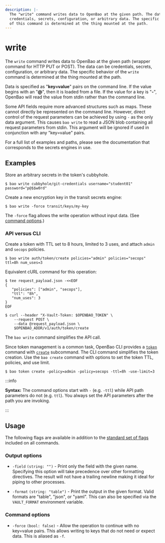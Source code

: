 ```yaml
---
description: |-
  The "write" command writes data to OpenBao at the given path. The data can be
  credentials, secrets, configuration, or arbitrary data. The specific behavior
  of this command is determined at the thing mounted at the path.
---
```


# write

The `write` command writes data to OpenBao at the given path (wrapper command for
HTTP PUT or POST). The data can be credentials, secrets, configuration, or
arbitrary data. The specific behavior of the `write` command is determined at
the thing mounted at the path.

Data is specified as "**key=value**" pairs on the command line. If the value begins
with an "**@**", then it is loaded from a file. If the value for a key is "**-**", OpenBao
will read the value from stdin rather than the command line.

Some API fields require more advanced structures such as maps. These cannot
directly be represented on the command line. However, direct control of the
request parameters can be achieved by using `-` as the only data argument.
This causes `bao write` to read a JSON blob containing all request parameters
from stdin. This argument will be ignored if used in conjunction with any
"key=value" pairs.

For a full list of examples and paths, please see the documentation that
corresponds to the secrets engines in use.

## Examples

Store an arbitrary secrets in the token's cubbyhole.

```shell-session
$ bao write cubbyhole/git-credentials username="student01" password="p@$$w0rd"
```

Create a new encryption key in the transit secrets engine:

```shell-session
$ bao write -force transit/keys/my-key
```

The `-force` flag allows the write operation without input data. (See [command
options](#command-options).)

### API versus CLI

Create a token with TTL set to 8 hours, limited to 3 uses, and attach `admin`
and `secops` policies.

```shell-session
$ bao write auth/token/create policies="admin" policies="secops" ttl=8h num_uses=3
```

Equivalent cURL command for this operation:

```shell-session
$ tee request_payload.json -<<EOF
{
   "policies": ["admin", "secops"],
   "ttl": "8h",
   "num_uses": 3
}
EOF

$ curl --header "X-Vault-Token: $OPENBAO_TOKEN" \
    --request POST \
    --data @request_payload.json \
    $OPENBAO_ADDR/v1/auth/token/create
```

The `bao write` command simplifies the API call.

Since token management is a common task, OpenBao CLI provides a
[`token`](/docs/commands/token) command with
[`create`](/docs/commands/token/create) subcommand. The CLI command simplifies
the token creation. Use the `bao create` command with options to set the token
TTL, policies, and use limit.

```shell-session
$ bao token create -policy=admin -policy=secops -ttl=8h -use-limit=3
```

:::info

**Syntax:** The command options start with `-` (e.g. `-ttl`) while API path
parameters do not (e.g. `ttl`). You always set the API parameters after the path
you are invoking.

:::

## Usage

The following flags are available in addition to the [standard set of
flags](/docs/commands) included on all commands.

### Output options

- `-field` `(string: "")` - Print only the field with the given name. Specifying
  this option will take precedence over other formatting directives. The result
  will not have a trailing newline making it ideal for piping to other processes.

- `-format` `(string: "table")` - Print the output in the given format. Valid
  formats are "table", "json", or "yaml". This can also be specified via the
  `VAULT_FORMAT` environment variable.

### Command options

- `-force` `(bool: false)` - Allow the operation to continue with no key=value
  pairs. This allows writing to keys that do not need or expect data. This is
  aliased as `-f`.
